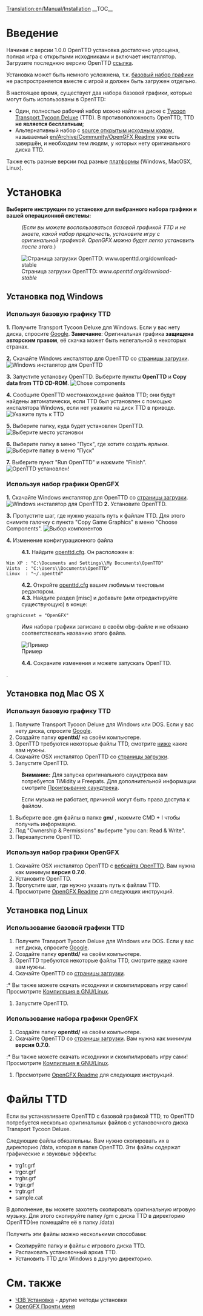 [[Translation:en/Manual/Installation]]
{{ru/Оглавление}}
__TOC__
=Введение=
Начиная с версии 1.0.0 OpenTTD установка достаточно упрощена, полная игра с открытыми исходниками и включает инсталлятор. Загрузите последнюю версию OpenTTD [http://www.openttd.org/download-stable ссылка].

Установка может быть немного усложнена, т.к. [[en/base graphics|базовый набор графики]] не распространяется вместе с игрой и должен быть загружен отдельно.

В настоящее время, существует два набора базовой графики, которые могут быть использованы в OpenTTD:
* Один, полностью рабочий набор можно найти на диске с [https://www.wikipedia.org/wiki/ru:Transport Tycoon Transport Tycoon Deluxe] (TTD). В противоположность OpenTTD, TTD '''не является бесплатным''';
* Альтернативный набор с [https://www.wikipedia.org/wiki/ru:Open source открытым исходным кодом], называемый [[en/Archive/Community/OpenGFX Readme]] уже есть завершён, и необходим тем людям, у которых нету оригинального диска TTD.

Также есть разные версии под разные [[ru/Archive/Compilation and Ports/Операционная система|платформы]] (Windows, MacOSX, Linux).

= Установка =
'''Выберите инструкции по установке для выбранного набора графики и вашей операционной системы:'''
:<p style="font-size: 90%">''(Если вы можете воспользоваться базовой графикой TTD и не знаете, какой набор предпочесть, установите игру с оригинальной графикой. OpenGFX можно будет легко установить после этого.'')</p>

[[File:en/Installation 1a.png|frame|center|Страница загрузки OpenTTD: ''www.openttd.org/download-stable'']]

== Установка под Windows ==
===Используя базовую графику TTD===
'''1.''' Получите Transport Tycoon Deluxe для Windows. Если у вас нету диска, спросите [http://www.google.com/search?q=transport+tycoon+deluxe Google]. '''Замечание''': Оригинальная графика '''защищена авторским правом''', её скачка может быть нелегальной в некоторых странах.

'''2.''' Скачайте Windows инсталятор для OpenTTD со [http://www.openttd.org/download-stable страницы загрузки].
[[File:en/Installation 1b.png|frame|center|Windows инсталятор для OpenTTD]]

'''3.''' Запустите установку OpenTTD. Выберите пункты '''OpenTTD''' и '''Copy data from TTD CD-ROM'''.
[[File:en/Installation 2.png|frame|center|Chose components]]

'''4.''' Сообщите OpenTTD местонахождение файлов TTD; они будут найдены автоматически, если TTD был установлен с помощью инсталятора Windows, если нет укажите на диск TTD в приводе.
[[File:en/Installation 3.png|frame|center|Укажите путь к TTD]]

'''5.''' Выберите папку, куда будет установлен OpenTTD.
[[File:en/Installation 4.png|frame|center|Выберите место установки]]

'''6.''' Выберите папку в меню "Пуск", где хотите создать ярлыки.
[[File:en/Installation 5.png|frame|center|Выберите папку в меню "Пуск"]]

'''7.''' Выберите пункт "Run OpenTTD" и нажмите "Finish".
[[File:en/Installation 6.png|frame|center|OpenTTD установлен!]]

===Используя набор графики OpenGFX===
'''1.''' Скачайте Windows инсталятор для OpenTTD со [http://www.openttd.org/download-stable страницы загрузки].
[[File:en/Installation 1b.png|frame|center|Windows инсталятор для OpenTTD]]
'''2.''' Установите OpenTTD.

'''3.''' Пропустите шаг, где нужно указать путь к файлам TTD. Для этого снимите галочку с пункта "Copy Game Graphics" в меню "Choose Components".
[[File:en/Installation 2 gfx.png|frame|center|Выбор компонентов]]

'''4.''' Изменение конфигурационного файла
:'''4.1.''' Найдите [[ru/Archive/Manual/Settings/Openttd.cfg|openttd.cfg]]. Он расположен в:
 Win XP : "C:\Documents and Settings\<username>\My Documents\OpenTTD"
 Vista  : "C:\Users\<username>\Documents\OpenTTD"
 Linux  : "~/.openttd"
:'''4.2.''' Откройте [[ru/Archive/Manual/Settings/Openttd.cfg|openttd.cfg]] вашим любимым текстовым редактором.
:'''4.3.''' Найдите раздел [misc] и добавьте (или отредактируйте существующую) в конце:
 graphicsset = "OpenGFX"
: Имя набора графики записано в своём obg-файле и не обязано соответствовать названию этого файла.
[[File:en/Installation 9 grx manual configuration cfg.png|frame|center|Пример]]
:'''4.4.''' Сохраните изменения и можете запускать OpenTTD.

{{ru/Устарело|Страница не включает выпуск OpenTTD 1.0.0 с автоматической установкой и содержит неточности, смотрите для справки [http://vcs.openttd.org/svn/browser/trunk/readme.txt Прочти меня - установка].<br>Также обратите внимание, что эта страница почти копия [[ru/Archive/Manual/ЧЗВ Установка|ЧЗВ Установка]]}}.

== Установка под Mac OS X ==
===Используя базовую графику TTD===
#Получите Transport Tycoon Deluxe для Windows или DOS. Если у вас нету диска, спросите [http://www.google.com/search?q=transport+tycoon+deluxe Google].
#Создайте папку '''openttd/''' на своём компьютере.
#OpenTTD требуются некоторые файлы TTD, смотрите [[en/#Файлы TTD|ниже]] какие вам нужны.
#Скачайте OSX инсталятор OpenTTD со [http://www.openttd.org/download-stable страницы загрузки].
#Запустите OpenTTD.


:'''Внимание:''' Для запуска оригинального саундтрека вам потребуется TiMidity и Freepats. Для дополнительной информации смотрите [[en/Archive/Compilation and Ports/Compiling on GNU∕Linux and *BSD#Playing the soundtrack|Проигрывание саундтрека]].


:Если музыка не работает, причиной могут быть права доступа к файлом.
#Выберите все .gm файлы в папке '''gm/''' , нажмите CMD + I чтобы получить информацию.
#Под "Ownership & Permissions" выберите "you can: Read & Write".
#Перезапустите OpenTTD.

===Используя набор графики OpenGFX===
# Скачайте OSX инсталятор OpenTTD с [http://www.openttd.org/ вебсайта OpenTTD]. Вам нужна как минимум '''версия 0.7.0'''.
# Установите OpenTTD.
# Пропустите шаг, где нужно указать путь к файлам TTD.
# Просмотрите [[en/Archive/Community/OpenGFX Readme#Manually_Installing_OpenGFX|OpenGFX Readme]] для следующих инструкций.


== Установка под Linux ==

===Использование базовой графики TTD===
#Получите Transport Tycoon Deluxe для Windows или DOS. Если у вас нет диска, спросите [http://www.google.com/search?q=transport+tycoon+deluxe Google].
#Создайте папку '''openttd/''' на своём компьютере.
#OpenTTD требуются некоторые файлы TTD, смотрите [[en/#Файлы TTD|ниже]] какие вам нужны.
#Скачайте OpenTTD со [http://www.openttd.org/download-stable страницы загрузки].
:* Вы также можете скачать исходники и скомпилировать игру сами! Просмотрите [[ru/Компиляция в GNU/Linux|Компиляция в GNU/Linux]].
#Запустите OpenTTD.

===Использование набора графики OpenGFX===
#Создайте папку '''openttd/''' на своём компьютере.
# Скачайте OpenTTD со [http://www.openttd.org/download-stable страницы загрузки]. Вам нужна как минимум '''версия 0.7.0'''.
:* Вы также можете скачать исходники и скомпилировать игру сами! Просмотрите [[ru/Компиляция в GNU/Linux|Компиляция в GNU/Linux]].
# Просмотрите [[en/Archive/Community/OpenGFX Readme#Manually_Installing_OpenGFX|OpenGFX Readme]] для следующих инструкций.

= Файлы TTD=
Если вы устанавливаете OpenTTD с базовой графикой TTD, то OpenTTD потребуется несколько оригинальных файлов с установочного диска Transport Tycoon Deluxe.

Следующие файлы обязательны. Вам нужно скопировать их в директорию /data, которая в папке OpenTTD. Эти файлы содержат графические и звуковые эффекты:
* trg1r.grf
* trgcr.grf
* trghr.grf
* trgir.grf
* trgtr.grf
* sample.cat


В дополнение, вы можете захотеть скопировать оригинальную игровую музыку. Для этого скопируйте папку /gm с диска TTD в директорию OpenTTD(не помещайте её в папку /data)

Получить эти файлы можно несколькими способами:
* Скопируйте папку и файлы с игрового диска TTD.
* Распаковать установочный архив TTD.
* Установить TTD для Windows в другую директорию.

= См. также=
* [[ru/Archive/Manual/ЧЗВ Установка|ЧЗВ Установка]] - другие методы установки
* [[ru/Archive/Community/OpenGFX Прочти меня|OpenGFX Прочти меня]]